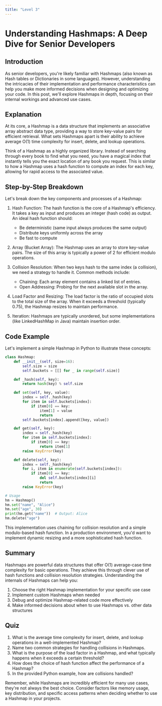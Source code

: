 ```yaml
---
title: "Level 3"
---
```



# Understanding Hashmaps: A Deep Dive for Senior Developers

## Introduction

As senior developers, you're likely familiar with Hashmaps (also known as Hash tables or Dictionaries in some languages). However, understanding the intricacies of their implementation and performance characteristics can help you make more informed decisions when designing and optimizing your code. In this post, we'll explore Hashmaps in depth, focusing on their internal workings and advanced use cases.

## Explanation

At its core, a Hashmap is a data structure that implements an associative array abstract data type, providing a way to store key-value pairs for efficient retrieval. What sets Hashmaps apart is their ability to achieve average O(1) time complexity for insert, delete, and lookup operations.

Think of a Hashmap as a highly organized library. Instead of searching through every book to find what you need, you have a magical index that instantly tells you the exact location of any book you request. This is similar to how a Hashmap uses a hash function to compute an index for each key, allowing for rapid access to the associated value.

## Step-by-Step Breakdown

Let's break down the key components and processes of a Hashmap:

1. Hash Function:
   The hash function is the core of a Hashmap's efficiency. It takes a key as input and produces an integer (hash code) as output. An ideal hash function should:
   - Be deterministic (same input always produces the same output)
   - Distribute keys uniformly across the array
   - Be fast to compute

2. Array (Bucket Array):
   The Hashmap uses an array to store key-value pairs. The size of this array is typically a power of 2 for efficient modulo operations.

3. Collision Resolution:
   When two keys hash to the same index (a collision), we need a strategy to handle it. Common methods include:
   - Chaining: Each array element contains a linked list of entries.
   - Open Addressing: Probing for the next available slot in the array.

4. Load Factor and Resizing:
   The load factor is the ratio of occupied slots to the total size of the array. When it exceeds a threshold (typically 0.75), the Hashmap resizes to maintain performance.

5. Iteration:
   Hashmaps are typically unordered, but some implementations (like LinkedHashMap in Java) maintain insertion order.

## Code Example

Let's implement a simple Hashmap in Python to illustrate these concepts:

```python
class Hashmap:
    def __init__(self, size=16):
        self.size = size
        self.buckets = [[] for _ in range(self.size)]

    def _hash(self, key):
        return hash(key) % self.size

    def set(self, key, value):
        index = self._hash(key)
        for item in self.buckets[index]:
            if item[0] == key:
                item[1] = value
                return
        self.buckets[index].append([key, value])

    def get(self, key):
        index = self._hash(key)
        for item in self.buckets[index]:
            if item[0] == key:
                return item[1]
        raise KeyError(key)

    def delete(self, key):
        index = self._hash(key)
        for i, item in enumerate(self.buckets[index]):
            if item[0] == key:
                del self.buckets[index][i]
                return
        raise KeyError(key)

# Usage
hm = Hashmap()
hm.set("name", "Alice")
hm.set("age", 30)
print(hm.get("name"))  # Output: Alice
hm.delete("age")
```

This implementation uses chaining for collision resolution and a simple modulo-based hash function. In a production environment, you'd want to implement dynamic resizing and a more sophisticated hash function.

## Summary

Hashmaps are powerful data structures that offer O(1) average-case time complexity for basic operations. They achieve this through clever use of hash functions and collision resolution strategies. Understanding the internals of Hashmaps can help you:

1. Choose the right Hashmap implementation for your specific use case
2. Implement custom Hashmaps when needed
3. Debug and optimize Hashmap-related code more effectively
4. Make informed decisions about when to use Hashmaps vs. other data structures

## Quiz

1. What is the average time complexity for insert, delete, and lookup operations in a well-implemented Hashmap?
2. Name two common strategies for handling collisions in Hashmaps.
3. What is the purpose of the load factor in a Hashmap, and what typically happens when it exceeds a certain threshold?
4. How does the choice of hash function affect the performance of a Hashmap?
5. In the provided Python example, how are collisions handled?

Remember, while Hashmaps are incredibly efficient for many use cases, they're not always the best choice. Consider factors like memory usage, key distribution, and specific access patterns when deciding whether to use a Hashmap in your projects.